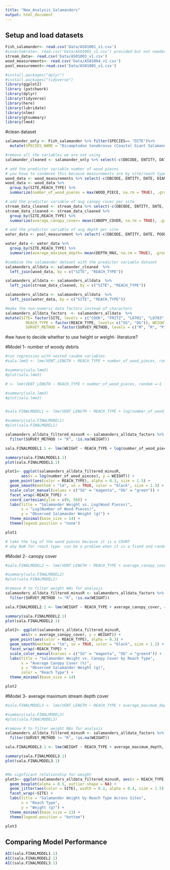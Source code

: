 ```yaml
---
title: "New_Analysis_Salamanders"
output: html_document
---
```


## Setup and load datasets 
```r

Fish_salamander<- read.csv('Data/AS01001_v1.csv')
#invertebrate<- read.csv('Data/AS01002_v1.csv') provided but not needed for our analysis
stream_data<- read.csv('Data/AS01003_v1.csv')
wood_measurements<- read.csv('Data/AS01004_v1.csv')
pool_measurement<-read.csv('Data/AS01005_v1.csv')

#install.packages("dplyr")
#install.packages("tidyverse")
library(ggplot2)
library (patchwork)
library(dplyr)
library(tidyverse)
library(here)
library(lubridate)
library(nlme)
library(gtsummary)
library(lme4)

```

#clean dataset
```r
salamander_only <- Fish_salamander %>% filter(SPECIES== "DITE")%>%
  mutate(SPECIES_NAME = "Dicamptodon tenebrosus (Coastal Giant Salamander)")

#remove all the variables we are not using
salamander_cleaned <- salamander_only %>% select(-c(DBCODE, ENTITY, DATE, MARKED_UNMARKED, VERT_NO, SPECIES, SPP_LIFESTAGE, TAIL_LENGTH, SPECIES_NAME))

# add the predictor variable number of wood pieces
# you have to condense this because measurements are by site/reach type and not by salamander
wood_data <- wood_measurements %>% select(-c(DBCODE, ENTITY, DATE, DIAMETER_1, DIAMETER_2, WOOD_LENGTH))
wood_data <- wood_data %>%
  group_by(SITE,REACH_TYPE) %>%
  summarize(number_of_wood_pieces = max(WOOD_PIECE, na.rm = TRUE), .groups = "drop")

# add the predictor variable of avg canopy cover per site
stream_data_cleaned <- stream_data %>% select(-c(DBCODE, ENTITY, DATE, METER, BANKFULL_WIDTH, WETTED_WIDTH, DATE_DEPLOYED_TILES, DATE_RETRIEVED_TILES, CHL_A_TILES))
stream_data_cleaned <- stream_data_cleaned %>%
  group_by(SITE,REACH_TYPE) %>%
  summarize(average_canopy_cover= mean(CANOPY_COVER, na.rm = TRUE), .groups = "drop")

# add the predictor variable of avg depth per site
water_data <- pool_measurement %>% select(-c(DBCODE, ENTITY, DATE, POOL_NO, DEPTH_OUTFLOW, DEPTH_RESIDUAL, POOL_LENGTH, WIDTH))

water_data <- water_data %>%
  group_by(SITE,REACH_TYPE) %>%
  summarize(average_maximum_depth= mean(DEPTH_MAX, na.rm = TRUE), .groups = "drop")

#combine the salamander dataset with the predictor variable dataset
salamanders_alldata <- salamander_cleaned  %>%
  left_join(wood_data, by = c("SITE", "REACH_TYPE"))

salamanders_alldata <- salamanders_alldata  %>%
  left_join(stream_data_cleaned, by = c("SITE", "REACH_TYPE"))

salamanders_alldata <- salamanders_alldata  %>%
  left_join(water_data, by = c("SITE", "REACH_TYPE"))

#make the non-numeric data factors instead of characters
salamanders_alldata_factors  <- salamanders_alldata  %>% 
mutate(SITE= factor(SITE, levels = c("COOK", "FRITZ", "LO701", "LO703", "MCT_E", "MCT_W", "MR404", "STR")),
         REACH_TYPE = factor(REACH_TYPE, levels= c("SG", "OG")), WEIGHT = as.numeric(WEIGHT),
         SURVEY_METHOD = factor(SURVEY_METHOD, levels = c("M", "R", "P1", "P2", "P3")))

```
#we have to decide whether to use height or weight- literature?

#Model 1- number of woody debris
```r
#run regression with nested random variables
#sala.lmm3 <- lme(VENT_LENGTH ~ REACH_TYPE + number_of_wood_pieces, random =~1 | REACH_TYPE/SITE, data = salamanders_and_wood_factors)

#summary(sala.lmm3)
#plot(sala.lmm3)

# <- lme(VENT_LENGTH ~ REACH_TYPE + number_of_wood_pieces, random =~1 | REACH_TYPE/SITE, data = salamanders_and_wood_factors)

#summary(sala.lmm3)
#plot(sala.lmm3)


#sala.FINALMODEL1 <- lme(VENT_LENGTH ~ REACH_TYPE + log(number_of_wood_pieces), random =~1 | SITE, data = salamanders_alldata_factors)

#summary(sala.FINALMODEL1)
#plot(sala.FINALMODEL1)

salamanders_alldata_filtered_minusR <- salamanders_alldata_factors %>%
  filter(SURVEY_METHOD != "R", !is.na(WEIGHT))

sala.FINALMODEL1.1 <- lme(WEIGHT ~ REACH_TYPE + log(number_of_wood_pieces), random =~1 | SITE, data = salamanders_alldata_filtered_minusR)

summary(sala.FINALMODEL1.1)
plot(sala.FINALMODEL1.1)

plot1<- ggplot(salamanders_alldata_filtered_minusR, 
       aes(x = log(number_of_wood_pieces), y = WEIGHT)) +
  geom_point(aes(color = REACH_TYPE), alpha = 0.3, size = 1.5) +
  geom_smooth(method = "lm", se = TRUE, color = "black", size = 1.3) +
  scale_color_manual(values = c("SG" = "magenta", "OG" = "green")) +
  facet_wrap(~REACH_TYPE) +
  coord_cartesian(ylim = c(0, 50)) +
  labs(title = "Salamander Weight vs. Log(Wood Pieces)",
       x = "Log(Number of Wood Pieces)",
       y = "Observed Salamander Weight (g)") +
  theme_minimal(base_size = 14) +
  theme(legend.position = "none")

plot1

# take the log of the wood pieces because it is a COUNT 
# why NaN for reach type- can be a problem when it is a fixed and random with low variability 

```
#Model 2- canopy cover
```r


#sala.FINALMODEL2 <- lme(VENT_LENGTH ~ REACH_TYPE + average_canopy_cover, random =~1 | SITE, data = salamanders_alldata_factors)

#summary(sala.FINALMODEL2)
#plot(sala.FINALMODEL2)

#remove R to filter weight NAs for analysis 
salamanders_alldata_filtered_minusR <- salamanders_alldata_factors %>%
  filter(SURVEY_METHOD != "R", !is.na(WEIGHT))

sala.FINALMODEL2.1 <- lme(WEIGHT ~ REACH_TYPE + average_canopy_cover, random =~1 | SITE, data = salamanders_alldata_filtered_minusR)

summary(sala.FINALMODEL2.1)
plot(sala.FINALMODEL2.1)

plot2<- ggplot(salamanders_alldata_filtered_minusR, 
       aes(x = average_canopy_cover, y = WEIGHT)) +
  geom_point(aes(color = REACH_TYPE), alpha = 0.3) +
  geom_smooth(method = "lm", se = TRUE, color = "black", size = 1.2) +
  facet_wrap(~REACH_TYPE) +
  scale_color_manual(values = c("SG" = "magenta", "OG" = "green4")) +
  labs(title = "Salamander Weight vs. Canopy Cover by Reach Type",
       x = "Average Canopy Cover (%)",
       y = "Observed Salamander Weight (g)",
       color = "Reach Type") +
  theme_minimal(base_size = 14)

plot2

```
#Model 3- average maximum stream depth cover
```r
#sala.FINALMODEL3 <- lme(VENT_LENGTH ~ REACH_TYPE + average_maximum_depth, random =~1 | SITE, data = salamanders_alldata_factors)

#summary(sala.FINALMODEL3)
#plot(sala.FINALMODEL3)

#remove R to filter weight NAs for analysis 
salamanders_alldata_filtered_minusR <- salamanders_alldata_factors %>%
  filter(SURVEY_METHOD != "R", !is.na(WEIGHT))

sala.FINALMODEL3.1 <- lme(WEIGHT ~ REACH_TYPE + average_maximum_depth, random =~1 | SITE, data = salamanders_alldata_filtered_minusR)

summary(sala.FINALMODEL3.1)
plot(sala.FINALMODEL3.1)


#No signficant relationship for weight 
plot3<- ggplot(salamanders_alldata_filtered_minusR, aes(x = REACH_TYPE, y = WEIGHT, fill = REACH_TYPE)) +
  geom_boxplot(alpha = 0.5, outlier.shape = NA) +
  geom_jitter(aes(color = SITE), width = 0.2, alpha = 0.4, size = 1.5) +
  facet_wrap(~SITE) +
  labs(title = "Salamander Weight by Reach Type Across Sites",
       x = "Reach Type",
       y = "Weight (g)") +
  theme_minimal(base_size = 13) +
  theme(legend.position = "bottom")

plot3
```

## Comparing Model Performance
```r

AIC(sala.FINALMODEL1.1)
AIC(sala.FINALMODEL2.1)
AIC(sala.FINALMODEL3.1)
```